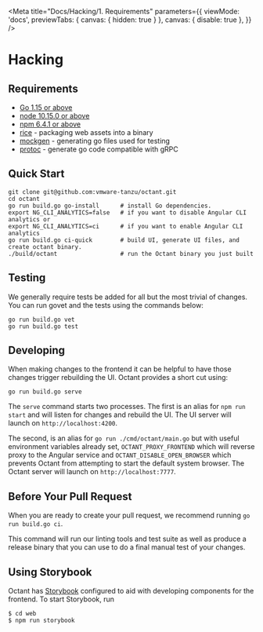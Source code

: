 
<Meta
  title="Docs/Hacking/1. Requirements"
  parameters={{
    viewMode: 'docs',
    previewTabs: { canvas: { hidden: true } },
    canvas: { disable: true },
  }}
/>

# Hacking

## Requirements

* [Go 1.15 or above](https://golang.org/dl/)
* [node 10.15.0 or above](https://nodejs.org/en/)
* [npm 6.4.1 or above](https://www.npmjs.com/get-npm)
* [rice](https://github.com/GeertJohan/go.rice) - packaging web assets into a binary
* [mockgen](https://github.com/golang/mock) - generating go files used for testing
* [protoc](https://github.com/golang/protobuf) - generate go code compatible with gRPC

## Quick Start

    git clone git@github.com:vmware-tanzu/octant.git
    cd octant
    go run build.go go-install      # install Go dependencies.
    export NG_CLI_ANALYTICS=false   # if you want to disable Angular CLI analytics or
    export NG_CLI_ANALYTICS=ci      # if you want to enable Angular CLI analytics
    go run build.go ci-quick        # build UI, generate UI files, and create octant binary.
    ./build/octant                  # run the Octant binary you just built

## Testing

We generally require tests be added for all but the most trivial of changes. You can run govet and the tests using the commands below:

    go run build.go vet
    go run build.go test

## Developing

When making changes to the frontend it can be helpful to have those changes trigger rebuilding the UI. Octant provides a short cut
using:

    go run build.go serve

The `serve` command starts two processes. The first is an alias for `npm run start` and will listen for changes and rebuild the UI.
The UI server will launch on `http://localhost:4200`.

The second, is an alias for `go run ./cmd/octant/main.go` but with useful environment variables already set, `OCTANT_PROXY_FRONTEND` which will reverse proxy to the Angular service and `OCTANT_DISABLE_OPEN_BROWSER` which prevents Octant from attempting to start the default system browser. The Octant server will launch on `http://localhost:7777`.

## Before Your Pull Request

When you are ready to create your pull request, we recommend running `go run build.go ci`.

This command will run our linting tools and test suite as well as produce a release binary that you can use to do a final
manual test of your changes.

## Using Storybook

Octant has [Storybook](https://storybook.js.org/) configured to aid with developing components for the frontend. To start Storybook, run

```console
$ cd web
$ npm run storybook
```

